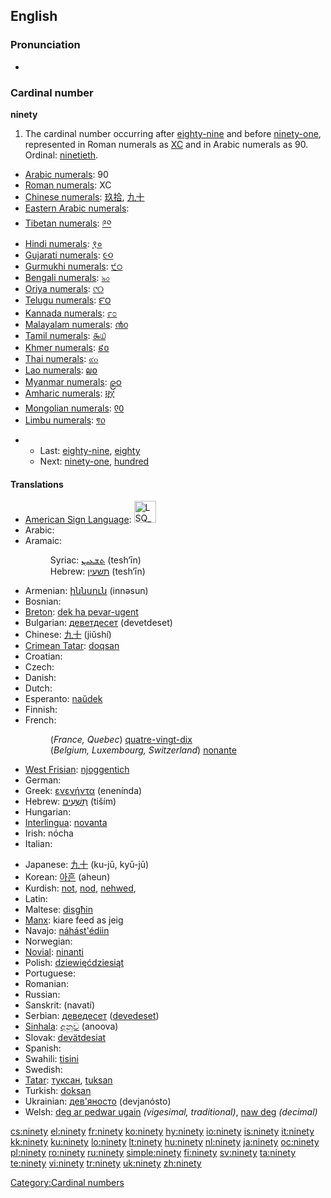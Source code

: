 ==English==

===Pronunciation===
* {{audio|en-us-ninety.ogg|Audio (US)}}

===Cardinal number===
'''ninety'''

# The cardinal number occurring after [[eighty-nine]] and before [[ninety-one]], represented in Roman numerals as [[XC]] and in Arabic numerals as 90. Ordinal: [[ninetieth]].
* [[w:Arabic numerals|Arabic numerals]]: 90
* [[w:Roman numerals|Roman numerals]]: XC
* [[w:Chinese numerals|Chinese numerals]]: [[玖拾]], [[九十]]
* [[w:Eastern Arabic numerals|Eastern Arabic numerals]]: {{Arab|[[٩٠]]}}
* [[w:Indian numerals|Tibetan numerals]]: [[༩༠]]
* [[w:Indian numerals|Hindi numerals]]: [[९०]]
* [[w:Indian numerals|Gujarati numerals]]: [[૯૦]]
* [[w:Indian numerals|Gurmukhi numerals]]: [[੯੦]]
* [[w:Indian numerals|Bengali numerals]]: [[৯০]]
* [[w:Indian numerals|Oriya numerals]]: [[୯୦]]
* [[w:Indian numerals|Telugu numerals]]: [[౯౦]]
* [[w:Indian numerals|Kannada numerals]]: [[೯೦]]
* [[w:Indian numerals|Malayalam numerals]]: [[൯൦]]
* [[w:Indian numerals|Tamil numerals]]: [[௯௰]]
* [[w:Khmer script|Khmer numerals]]: [[៩០]]
* [[w:Thai numerals|Thai numerals]]: [[๙๐]]
* [[w:Lao alphabet|Lao numerals]]: [[໙໐]]
* [[w:Burmese alphabet|Myanmar numerals]]: [[၉၀]]
* [[w:Amharic language|Amharic numerals]]: [[፱፲]]
* [[w:Mongolian alphabet|Mongolian numerals]]: [[᠙᠐]]
* [[w:Limbu language|Limbu numerals]]: [[᥏᥆]]

** Last: [[eighty-nine]], [[eighty]]
** Next: [[ninety-one]], [[hundred]]

====Translations====
{{top}}
* [[American Sign Language]]: [[Image:LSQ 90.jpg|35px]]
* Arabic: {{Arab|[[تسعين]]}} {{unicode|(tísʕé:n)}}
* Aramaic:
*: Syriac: [[ܬܫܥܝܢ]] (tesh‘īn) {{c}}
*: Hebrew: [[תשעין]] (tesh‘īn) {{c}}
* Armenian: [[իննսուն]] (innəsun)
* Bosnian: {{t-|bs|devedeset}}
* [[Breton]]: [[dek ha pevar-ugent]]
* Bulgarian: [[деветдесет]] (devetdeset)
* Chinese: [[九十]] (jiǔshí)
* [[Crimean Tatar]]: [[doqsan]]
* Croatian: {{t-|hr|devedeset|alt=devedèsēt}}
* Czech: {{t-|cs|devadesát}}
* Danish: {{t+|da|halvfems}}
* Dutch: {{t+|nl|negentig|f}}
* Esperanto: [[naŭdek]]
* Finnish: {{t+|fi|yhdeksänkymmentä}}
* French:
*: (''France, Quebec'') [[quatre-vingt-dix]]
*: (''Belgium, Luxembourg, Switzerland'') [[nonante]]
* [[West Frisian]]: [[njoggentich]]
* German: {{t+|de|neunzig|f}}
* Greek: [[ενενήντα]] (enenínda)
* Hebrew: [[תשעים|תִּשְׁעִים]] (tiším) {{m|f}}
* Hungarian: {{t+|hu|kilencven}}
* [[Interlingua]]: [[novanta]]
* Irish: nócha
* Italian: {{t+|it|novanta}}
{{mid}}
* Japanese: [[九十]] (ku-jū, kyū-jū)
* Korean: [[아흔]] (aheun)
* Kurdish: [[not]], [[nod]], [[nehwed]], {{KUchar|[[نه‌وه‌ت]]}}
* Latin: {{t-|la|nonaginta}}
* Maltese: [[disgħin]]
* [[Manx]]: kiare feed as jeig
* Navajo: [[náhást'édiin]]
* Norwegian: {{t+|no|nitti}}
* [[Novial]]: [[ninanti]]
* Polish: [[dziewięćdziesiąt]]
* Portuguese: {{t+|pt|noventa}}
* Romanian: {{t-|ro|nouăzeci}}
* Russian: {{t+|ru|девяносто|tr=devjanósto|sc=Cyrl}}
* Sanskrit: (navatí)
* Serbian: [[деведесет]] ([[devedeset]])
* [[Sinhala]]: [[අනූව]] (anoova)
* Slovak: [[devätdesiat]]
* Spanish: {{t+|es|noventa}}
* Swahili: [[tisini]]
* Swedish: {{t+|sv|nittio}}
* [[Tatar]]: [[туксан#Tatar|туксан]], [[tuksan#Tatar|tuksan]]
* Turkish: [[doksan]]
* Ukrainian: [[дев'яносто]] (devjanósto)
* Welsh: [[deg ar pedwar ugain]] ''(vigesimal, traditional)'', [[naw deg]] ''(decimal)''
{{bottom}}

[[Category:Cardinal numbers]]

[[cs:ninety]]
[[el:ninety]]
[[fr:ninety]]
[[ko:ninety]]
[[hy:ninety]]
[[io:ninety]]
[[is:ninety]]
[[it:ninety]]
[[kk:ninety]]
[[ku:ninety]]
[[lo:ninety]]
[[lt:ninety]]
[[hu:ninety]]
[[nl:ninety]]
[[ja:ninety]]
[[oc:ninety]]
[[pl:ninety]]
[[ro:ninety]]
[[ru:ninety]]
[[simple:ninety]]
[[fi:ninety]]
[[sv:ninety]]
[[ta:ninety]]
[[te:ninety]]
[[vi:ninety]]
[[tr:ninety]]
[[uk:ninety]]
[[zh:ninety]]